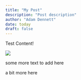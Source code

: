 ```yaml
---
title: "My Post"
description: "Post description"
author: "Adam Dennett"
date: today
draft: false
---
```


Test Content!

![](Ad40_1.PNG)

some more text to add here

a bit more here
